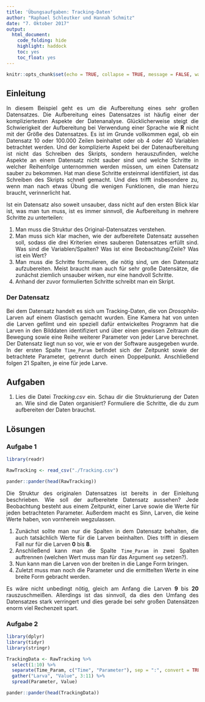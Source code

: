 ```yaml
---
title: 'Übungsaufgaben: Tracking-Daten'
author: "Raphael Schleutker und Hannah Schmitz"
date: "7. Oktober 2017"
output: 
  html_document: 
    code_folding: hide
    highlight: haddock
    toc: yes
    toc_float: yes
---
```


<style>
body {
text-align: justify}
</style>

```r
knitr::opts_chunk$set(echo = TRUE, collapse = TRUE, message = FALSE, warning = FALSE)
```

## Einleitung

In diesem Beispiel geht es um die Aufbereitung eines sehr großen Datensatzes. Die Aufbereitung eines Datensatzes ist häufig einer der kompliziertesten Aspekte der Datenanalyse. Glücklicherweise steigt die Schwierigkeit der Aufbereitung bei Verwendung einer Sprache wie **R** nicht mit der Größe des Datensatzes. Es ist im Grunde vollkommen egal, ob ein Datensatz 10 oder 100.000 Zeilen beinhaltet oder ob 4 oder 40 Variablen betrachtet werden. Und der komplizierte Aspekt bei der Datenaufbereitung ist nicht das Schreiben des Skripts, sondern herauszufinden, welche Aspekte an einem Datensatz nicht sauber sind und welche Schritte in welcher Reihenfolge unternommen werden müssen, um einen Datensatz sauber zu bekommen. Hat man diese Schritte ersteinmal identifiziert, ist das Schreiben des Skripts schnell gemacht. Und dies trifft insbesondere zu, wenn man nach etwas Übung die wenigen Funktionen, die man hierzu braucht, verinnerlicht hat.

Ist ein Datensatz also soweit unsauber, dass nicht auf den ersten Blick klar ist, was man tun muss, ist es immer sinnvoll, die Aufbereitung in mehrere Schritte zu unterteilen:

1. Man muss die Struktur des Original-Datensatzes verstehen. 
2. Man muss sich klar machen, wie der aufbereitete Datensatz aussehen soll, sodass die drei Kriterien eines sauberen Datensatzes erfüllt sind. Was sind die Variablen/Spalten? Was ist eine Beobachtung/Zeile? Was ist ein Wert?
3. Man muss die Schritte formulieren, die nötig sind, um den Datensatz aufzubereiten. Meist braucht man auch für sehr große Datensätze, die zunächst ziemlich unsauber wirken, nur eine handvoll Schritte.
4. Anhand der zuvor formulierten Schritte schreibt man ein Skript.

### Der Datensatz

Bei dem Datensatz handelt es sich um Tracking-Daten, die von *Drosophila*-Larven auf einem Glastisch gemacht wurden. Eine Kamera hat von unten die Larven gefilmt und ein speziell dafür entwickeltes Programm hat die Larven in den Bilddaten identifiziert und über einen gewissen Zeitraum die Bewegung sowie eine Reihe weiterer Parameter von jeder Larve berechnet. Der Datensatz liegt nun so vor, wie er von der Software ausgegeben wurde. In der ersten Spalte `Time_Param` befindet sich der Zeitpunkt sowie der betrachtete Parameter, getrennt durch einen Doppelpunkt. Anschließend folgen 21 Spalten, je eine für jede Larve.


## Aufgaben

1. Lies die Datei *Tracking.csv* ein. Schau dir die Strukturierung der Daten an. Wie sind die Daten organisiert? Formuliere die Schritte, die du zum aufbereiten der Daten brauchst.


## Lösungen

### Aufgabe 1

```r
library(readr)

RawTracking <- read_csv("./Tracking.csv")

pander::pander(head(RawTracking))
```

Die Struktur des originalen Datensatzes ist bereits in der Einleitung beschrieben. Wie soll der aufbereitete Datensatz aussehen? Jede Beobachtung besteht aus einem Zeitpunkt, einer Larve sowie die Werte für jeden betrachteten Parameter. Außerdem macht es Sinn, Larven, die keine Werte haben, von vornherein wegzulassen.

1. Zunächst sollte man nur die Spalten in dem Datensatz behalten, die auch tatsächlich Werte für die Larven beinhalten. Dies trifft in diesem Fall nur für die Larven **0** bis **8**.
2. Anschließend kann man die Spalte `Time_Param` in zwei Spalten auftrennen (welchen Wert muss man für das Argument `sep` setzen?).
3. Nun kann man die Larven von der breiten in die Lange Form bringen.
4. Zuletzt muss man noch die Parameter und die ermittelten Werte in eine breite Form gebracht werden.

Es wäre nicht unbedingt nötig, gleich am Anfang die Larven **9** bis **20** rauszuschmeißen. Allerdings ist das sinnvoll, da dies den Umfang des Datensatzes stark verringert und dies gerade bei sehr großen Datensätzen enorm viel Rechenzeit spart.

### Aufgabe 2

```r
library(dplyr)
library(tidyr)
library(stringr)

TrackingData <- RawTracking %>%
  select(1:10) %>%
  separate(Time_Param, c("Time", "Parameter"), sep = ":", convert = TRUE) %>%
  gather("Larva", "Value", 3:11) %>%
  spread(Parameter, Value)

pander::pander(head(TrackingData))
```

